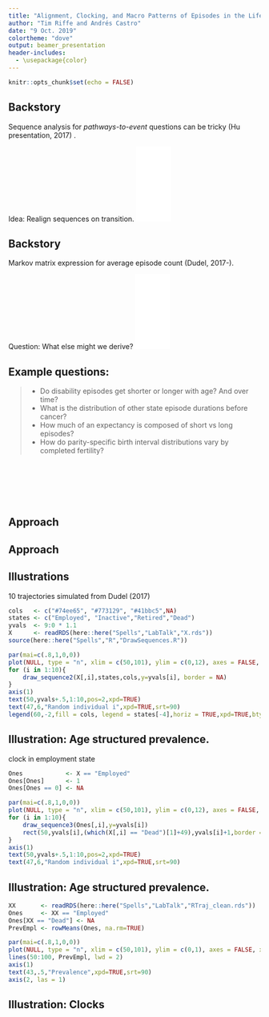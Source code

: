```yaml
---
title: "Alignment, Clocking, and Macro Patterns of Episodes in the Life Course"
author: "Tim Riffe and Andrés Castro"
date: "9 Oct. 2019"
colortheme: "dove"
output: beamer_presentation
header-includes:
  - \usepackage{color}
---
```


```r
knitr::opts_chunk$set(echo = FALSE)
```

## Backstory

\Large
Sequence analysis for *pathways-to-event* questions can be tricky (Hu presentation, 2017) .

\pause

\Large
Idea: Realign sequences on transition. ![](idea.pdf){width=70px}

## Backstory

\Large
Markov matrix expression for average episode count (Dudel, 2017-).

\pause

\Large
Question: What else might we derive?  ![](thought.pdf){width=70px}
 
## Example questions:

\Large
> - Do disability episodes get shorter or longer with age? And over time?
> - What is the distribution of other state episode durations before cancer?
> - How much of an expectancy is composed of short vs long episodes?
> - How do parity-specific birth interval distributions vary by completed fertility?

##  
 
\Large 
\begin{block}{\textbf{Problem}}
Tools for answering such questions are scattered.
\end{block}

<br>
\pause

\begin{block}{\textbf{Corollary}}
Questions are posed less often, and new pattern discovery less frequent.
\end{block}

## 

\Large
\begin{block}{\textbf{Solution}}
We develop a framework (or grammar) of data operations to flexibly derive aggregate patterns.
\end{block}

<br>
\pause

\begin{block}{\textbf{Approach}}
Define episode pre-aggregation operations: \textbf{Clocks}\\
Define time structuring operations: \textbf{Alignment} 
\end{block}
<!-- if simulated then there is likely a markov expression waiting to be written -->

## Approach

\Large
\begin{block}{\textbf{Clocks}}
Within episodes of state \textbf{s}, count time \textcolor{red}{steps} or episode  \textcolor{red}{order} up or down, or total episode  \textcolor{red}{duration} conditional on time of episode entry, exit, or neither.
\end{block}

## Approach

\Large
\begin{block}{\textbf{Alignment}}
  \textcolor{red}{left}, \textcolor{red}{right}, \textcolor{red}{center}, etc. on the \textcolor{blue}{first}, \textcolor{blue}{last}, \textcolor{blue}{longest}, \textcolor{blue}{shortest}, \textcolor{blue}{$n^{th}$}, \textcolor{blue}{$n^{th}$ from last} episode of state \textbf{s}. (and others)
\end{block}

## Illustrations

\Large
10 trajectories simulated from Dudel (2017)
```r
cols   <- c("#74ee65", "#773129", "#41bbc5",NA)
states <- c("Employed", "Inactive","Retired","Dead")
yvals  <- 9:0 * 1.1
X      <- readRDS(here::here("Spells","LabTalk","X.rds"))
source(here::here("Spells","R","DrawSequences.R"))
```

```r
par(mai=c(.8,1,0,0))
plot(NULL, type = "n", xlim = c(50,101), ylim = c(0,12), axes = FALSE, xlab = "", ylab = "")
for (i in 1:10){
	draw_sequence2(X[,i],states,cols,y=yvals[i], border = NA)
}
axis(1)
text(50,yvals+.5,1:10,pos=2,xpd=TRUE)
text(47,6,"Random individual i",xpd=TRUE,srt=90)
legend(60,-2,fill = cols, legend = states[-4],horiz = TRUE,xpd=TRUE,bty="n")
```

## Illustration: Age structured prevalence.

\Large 
\emph{Identity} clock in employment state
```r
Ones            <- X == "Employed"
Ones[Ones]      <- 1
Ones[Ones == 0] <- NA
```

```r
par(mai=c(.8,1,0,0))
plot(NULL, type = "n", xlim = c(50,101), ylim = c(0,12), axes = FALSE, xlab = "", ylab = "")
for (i in 1:10){
	draw_sequence3(Ones[,i],y=yvals[i])
	rect(50,yvals[i],(which(X[,i] == "Dead")[1]+49),yvals[i]+1,border = gray(.4),lwd=.5)
}
axis(1)
text(50,yvals+.5,1:10,pos=2,xpd=TRUE)
text(47,6,"Random individual i",xpd=TRUE,srt=90)
```

## Illustration: Age structured prevalence.

```r
XX       <- readRDS(here::here("Spells","LabTalk","RTraj_clean.rds"))
Ones     <- XX == "Employed"
Ones[XX == "Dead"] <- NA
PrevEmpl <- rowMeans(Ones, na.rm=TRUE)
```
```r
par(mai=c(.8,1,0,0))
plot(NULL, type = "n", xlim = c(50,101), ylim = c(0,1), axes = FALSE, xlab = "", ylab = "")
lines(50:100, PrevEmpl, lwd = 2)
axis(1)
text(43,.5,"Prevalence",xpd=TRUE,srt=90)
axis(2, las = 1)
```

## Illustration: Clocks

```r


```
